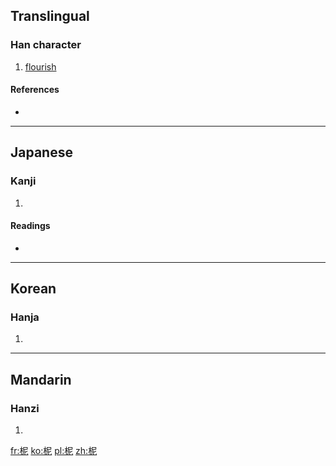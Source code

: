 ==Translingual==

===Han character===
{{Han char|rn=75|rad=木|as=05|sn=9|four=4791<sub>1</sub>|canj=木尸心 (DSP)}}

# [[flourish]]

====References====
* {{Han ref|kx=0518.100|dkj=14605|dj=0906.100|hdz=21189.090|uh=67C5|ud=26565|bh=CF46|bd=53062}}

----

==Japanese==

===Kanji===
{{ja-kanji|grade=|rs=木05}}

# {{defn|lang=ja|sort=木05}}

====Readings====
* {{ja-readings|on=[[じ]] (ji), [[に]] (ni)|kun=}}

----

==Korean==

===Hanja===
{{ko-hanja|hangeul=[[니]]>[[이]]|eumhun=|rv=ni>i|mr=ni>i|y=ni>i}}

# {{defn|lang=ko|sort=木05}}

----

==Mandarin==

===Hanzi===
{{cmn-hanzi|pin=[[fǔ]] ([[fu3]]), [[fù]] ([[fu4]]), [[nǐ]] ([[ni3]])|wg=fu<sup>3</sup>, fu<sup>4</sup>, ni<sup>3</sup>}}

# {{defn|lang=cmn|sort=木05}}

[[fr:柅]]
[[ko:柅]]
[[pl:柅]]
[[zh:柅]]